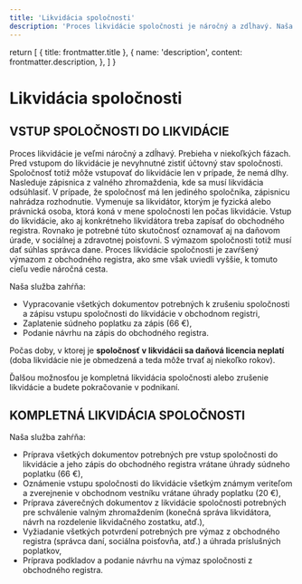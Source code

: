 ```yaml
---
title: 'Likvidácia spoločnosti'
description: 'Proces likvidácie spoločnosti je náročný a zdĺhavý. Naša služba zahŕňa vypracovanie všetkých dokumentov potrebných k zrušeniu spoločnosti a zápisu vstupu spoločnosti do likvidácie v obchodnom registri, zaplatenie súdneho poplatku za zápis a podanie návrhu na zápis do obchodného registra.'
---
```


  return [
    { title: frontmatter.title },
    {
      name: 'description',
      content: frontmatter.description,
    },
  ]
}

# Likvidácia spoločnosti

## VSTUP SPOLOČNOSTI DO LIKVIDÁCIE

Proces likvidácie je veľmi náročný a zdĺhavý. Prebieha v niekoľkých fázach. Pred vstupom do likvidácie je nevyhnutné zistiť účtovný stav spoločnosti. Spoločnosť totiž môže vstupovať do likvidácie len v prípade, že nemá dlhy. Nasleduje zápisnica z valného zhromaždenia, kde sa musí likvidácia odsúhlasiť. V prípade, že spoločnosť má len jediného spoločníka, zápisnicu nahrádza rozhodnutie. Vymenuje sa likvidátor, ktorým je fyzická alebo právnická osoba, ktorá koná v mene spoločnosti len počas likvidácie. Vstup do likvidácie, ako aj konkrétneho likvidátora treba zapísať do obchodného registra. Rovnako je potrebné túto skutočnosť oznamovať aj na daňovom úrade, v sociálnej a zdravotnej poisťovni. S výmazom spoločnosti totiž musí dať súhlas správca dane. Proces likvidácie spoločnosti je zavŕšený výmazom z obchodného registra, ako sme však uviedli vyššie, k tomuto cieľu vedie náročná cesta.

Naša služba zahŕňa:

- Vypracovanie všetkých dokumentov potrebných k zrušeniu spoločnosti a zápisu vstupu spoločnosti do likvidácie v obchodnom registri,
- Zaplatenie súdneho poplatku za zápis (66 €),
- Podanie návrhu na zápis do obchodného registra.

Počas doby, v ktorej je **spoločnosť v likvidácii sa daňová licencia neplatí** (doba likvidácie nie je obmedzená a teda môže trvať aj niekoľko rokov).

Ďalšou možnosťou je kompletná likvidácia spoločnosti alebo zrušenie likvidácie a budete pokračovanie v podnikaní.

## KOMPLETNÁ LIKVIDÁCIA SPOLOČNOSTI

Naša služba zahŕňa:

- Príprava všetkých dokumentov potrebných pre vstup spoločnosti do likvidácie a jeho zápis do obchodného registra vrátane úhrady súdneho poplatku (66 €),
- Oznámenie vstupu spoločnosti do likvidácie všetkým známym veriteľom a zverejnenie v obchodnom vestníku vrátane úhrady poplatku (20 €),
- Príprava záverečných dokumentov z likvidácie spoločnosti potrebných pre schválenie valným zhromaždením (konečná správa likvidátora, návrh na rozdelenie likvidačného zostatku, atď.),
- Vyžiadanie všetkých potvrdení potrebných pre výmaz z obchodného registra (správca daní, sociálna poisťovňa, atď.) a úhrada príslušných poplatkov,
- Príprava podkladov a podanie návrhu na výmaz spoločnosti z obchodného registra.
